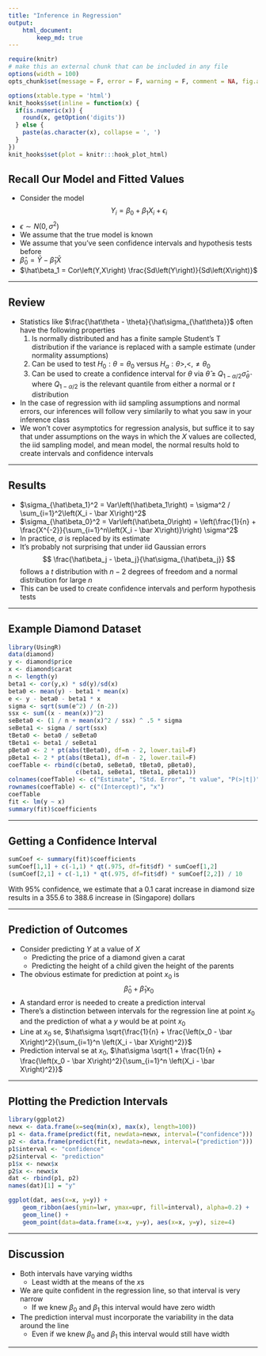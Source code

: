 ```yaml
---
title: "Inference in Regression"
output:
    html_document:
        keep_md: true
---
```


```r
require(knitr)
# make this an external chunk that can be included in any file
options(width = 100)
opts_chunk$set(message = F, error = F, warning = F, comment = NA, fig.align = 'center', dpi = 100, tidy = F, cache.path = '.cache/', fig.path = 'fig/')

options(xtable.type = 'html')
knit_hooks$set(inline = function(x) {
  if(is.numeric(x)) {
    round(x, getOption('digits'))
  } else {
    paste(as.character(x), collapse = ', ')
  }
})
knit_hooks$set(plot = knitr:::hook_plot_html)
```

## Recall Our Model and Fitted Values

- Consider the model
$$
Y_i = \beta_0 + \beta_1 X_i + \epsilon_i
$$
- $\epsilon \sim N\left(0,\sigma^2\right)$
- We assume that the true model is known
- We assume that you've seen confidence intervals and hypothesis tests before
- $\hat\beta_0 = \bar Y - \hat\beta_1 \bar X$
- $\hat\beta_1 = Cor\left(Y,X\right) \frac{Sd\left(Y\right)}{Sd\left(X\right)}$

---

## Review

- Statistics like $\frac{\hat\theta - \theta}{\hat\sigma_{\hat\theta}}$ often have the following properties
    1. Is normally distributed and has a finite sample Student's T distribution if the variance is replaced with a sample estimate (under normality assumptions)
    2. Can be used to test $H_0 : \theta = \theta_0$ versus $H_\alpha : \theta >,<,\ne \theta_0$
    3. Can be used to create a confidence interval for $\theta$ via $\hat\theta \pm Q_{1-\alpha/2} \hat\sigma_{\hat\theta}$ where $Q_{1-\alpha/2}$ is the relevant quantile from either a normal or $t$ distribution
- In the case of regression with iid sampling assumptions and normal errors, our inferences will follow very similarily to what you saw in your inference class
- We won't cover asymptotics for regression analysis, but suffice it to say that under assumptions on the ways in which the $X$ values are collected, the iid sampling model, and mean model, the normal results hold to create intervals and confidence intervals

---

## Results

- $\sigma_{\hat\beta_1}^2 = Var\left(\hat\beta_1\right) = \sigma^2 / \sum_{i=1}^2\left(X_i - \bar X\right)^2$
- $\sigma_{\hat\beta_0}^2 = Var\left(\hat\beta_0\right) = \left(\frac{1}{n} + \frac{X^{-2}}{\sum_{i=1}^n\left(X_i - \bar X\right)}\right) \sigma^2$
- In practice, $\sigma$ is replaced by its estimate
- It's probably not surprising that under iid Gaussian errors
$$
\frac{\hat\beta_j - \beta_j}{\hat\sigma_{\hat\beta_j}}
$$
follows a $t$ distribution with $n - 2$ degrees of freedom and a normal distribution for large $n$
- This can be used to create confidence intervals and perform hypothesis tests

---

## Example Diamond Dataset

```r
library(UsingR)
data(diamond)
y <- diamond$price
x <- diamond$carat
n <- length(y)
beta1 <- cor(y,x) * sd(y)/sd(x)
beta0 <- mean(y) - beta1 * mean(x)
e <- y - beta0 - beta1 * x
sigma <- sqrt(sum(e^2) / (n-2))
ssx <- sum((x - mean(x))^2)
seBeta0 <- (1 / n + mean(x)^2 / ssx) ^ .5 * sigma
seBeta1 <- sigma / sqrt(ssx)
tBeta0 <- beta0 / seBeta0
tBeta1 <- beta1 / seBeta1
pBeta0 <- 2 * pt(abs(tBeta0), df=n - 2, lower.tail=F)
pBeta1 <- 2 * pt(abs(tBeta1), df=n - 2, lower.tail=F)
coefTable <- rbind(c(beta0, seBeta0, tBeta0, pBeta0),
                   c(beta1, seBeta1, tBeta1, pBeta1))
colnames(coefTable) <- c("Estimate", "Std. Error", "t value", "P(>|t|)")
rownames(coefTable) <- c("(Intercept)", "x")
coefTable
fit <- lm(y ~ x)
summary(fit)$coefficients
```

---

## Getting a Confidence Interval

```r
sumCoef <- summary(fit)$coefficients
sumCoef[1,1] + c(-1,1) * qt(.975, df=fit$df) * sumCoef[1,2]
(sumCoef[2,1] + c(-1,1) * qt(.975, df=fit$df) * sumCoef[2,2]) / 10
```

With 95% confidence, we estimate that a 0.1 carat increase in diamond size results in a 355.6 to 388.6 increase in (Singapore) dollars

---

## Prediction of Outcomes

- Consider predicting $Y$ at a value of $X$
    - Predicting the price of a diamond given a carat
    - Predicting the height of a child given the height of the parents
- The obvious estimate for prediction at point $x_0$ is
$$
\hat\beta_0 + \hat\beta_1 x_0
$$
- A standard error is needed to create a prediction interval
- There's a distinction between intervals for the regression line at point $x_0$ and the prediction of what a $y$ would be at point $x_0$
- Line at $x_0$ se, $\hat\sigma \sqrt{\frac{1}{n} + \frac{\left(x_0 - \bar X\right)^2}{\sum_{i=1}^n \left(X_i - \bar X\right)^2}}$
- Prediction interval se at $x_0$, $\hat\sigma \sqrt{1 + \frac{1}{n} + \frac{\left(x_0 - \bar X\right)^2}{\sum_{i=1}^n \left(X_i - \bar X\right)^2}}$

---

## Plotting the Prediction Intervals

```r
library(ggplot2)
newx <- data.frame(x=seq(min(x), max(x), length=100))
p1 <- data.frame(predict(fit, newdata=newx, interval=("confidence")))
p2 <- data.frame(predict(fit, newdata=newx, interval=("prediction")))
p1$interval <- "confidence"
p2$interval <- "prediction"
p1$x <- newx$x
p2$x <- newx$x
dat <- rbind(p1, p2)
names(dat)[1] = "y"

ggplot(dat, aes(x=x, y=y)) +
    geom_ribbon(aes(ymin=lwr, ymax=upr, fill=interval), alpha=0.2) +
    geom_line() +
    geom_point(data=data.frame(x=x, y=y), aes(x=x, y=y), size=4)
```

---

## Discussion

- Both intervals have varying widths
    - Least width at the means of the $x$s
- We are quite confident in the regression line, so that interval is very narrow
    - If we knew $\beta_0$ and $\beta_1$ this interval would have zero width
- The prediction interval must incorporate the variability in the data around the line
    - Even if we knew $\beta_0$ and $\beta_1$ this interval would still have width

---